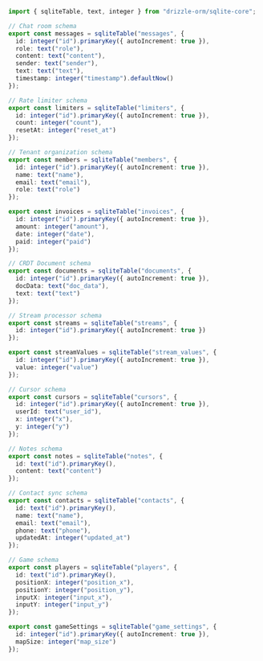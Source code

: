 ```typescript
import { sqliteTable, text, integer } from "drizzle-orm/sqlite-core";

// Chat room schema
export const messages = sqliteTable("messages", {
  id: integer("id").primaryKey({ autoIncrement: true }),
  role: text("role"),
  content: text("content"),
  sender: text("sender"),
  text: text("text"),
  timestamp: integer("timestamp").defaultNow()
});

// Rate limiter schema
export const limiters = sqliteTable("limiters", {
  id: integer("id").primaryKey({ autoIncrement: true }),
  count: integer("count"),
  resetAt: integer("reset_at")
});

// Tenant organization schema
export const members = sqliteTable("members", {
  id: integer("id").primaryKey({ autoIncrement: true }),
  name: text("name"),
  email: text("email"),
  role: text("role")
});

export const invoices = sqliteTable("invoices", {
  id: integer("id").primaryKey({ autoIncrement: true }),
  amount: integer("amount"),
  date: integer("date"),
  paid: integer("paid")
});

// CRDT Document schema
export const documents = sqliteTable("documents", {
  id: integer("id").primaryKey({ autoIncrement: true }),
  docData: text("doc_data"),
  text: text("text")
});

// Stream processor schema
export const streams = sqliteTable("streams", {
  id: integer("id").primaryKey({ autoIncrement: true })
});

export const streamValues = sqliteTable("stream_values", {
  id: integer("id").primaryKey({ autoIncrement: true }),
  value: integer("value")
});

// Cursor schema
export const cursors = sqliteTable("cursors", {
  id: integer("id").primaryKey({ autoIncrement: true }),
  userId: text("user_id"),
  x: integer("x"),
  y: integer("y")
});

// Notes schema
export const notes = sqliteTable("notes", {
  id: text("id").primaryKey(),
  content: text("content")
});

// Contact sync schema
export const contacts = sqliteTable("contacts", {
  id: text("id").primaryKey(),
  name: text("name"),
  email: text("email"),
  phone: text("phone"),
  updatedAt: integer("updated_at")
});

// Game schema
export const players = sqliteTable("players", {
  id: text("id").primaryKey(),
  positionX: integer("position_x"),
  positionY: integer("position_y"),
  inputX: integer("input_x"),
  inputY: integer("input_y")
});

export const gameSettings = sqliteTable("game_settings", {
  id: integer("id").primaryKey({ autoIncrement: true }),
  mapSize: integer("map_size")
});
```